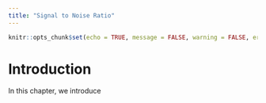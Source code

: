 ```yaml
---
title: "Signal to Noise Ratio"
---
```

```r
knitr::opts_chunk$set(echo = TRUE, message = FALSE, warning = FALSE, error = TRUE)
```


# Introduction

In this chapter, we introduce 
